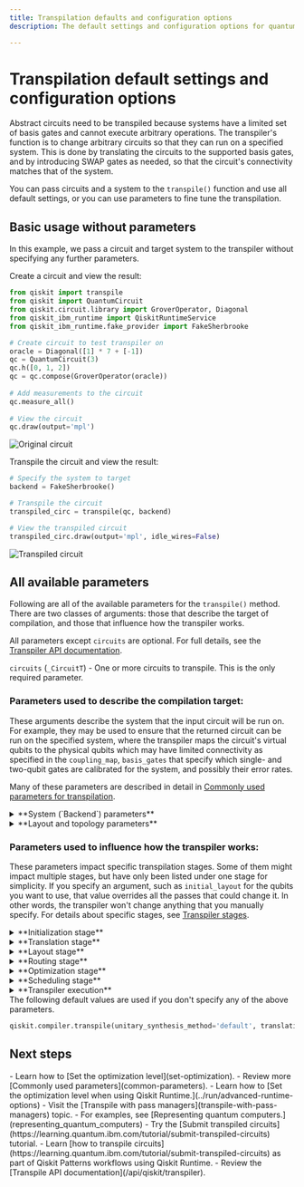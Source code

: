 ```yaml
---
title: Transpilation defaults and configuration options
description: The default settings and configuration options for quantum circuit transpilation in Qiskit SDK.

---
```

# Transpilation default settings and configuration options

Abstract circuits need to be transpiled because systems have a limited set of basis gates and cannot execute arbitrary operations. The transpiler's function is to change arbitrary circuits so that they can run on a specified system.  This is done by translating the circuits to the supported basis gates, and by introducing SWAP gates as needed, so that the circuit's connectivity matches that of the system. 

You can pass circuits and a system to the `transpile()` function and use all default settings, or you can use parameters to fine tune the transpilation.  

## Basic usage without parameters

In this example, we pass a circuit and target system to the transpiler without specifying any further parameters. 

Create a circuit and view the result: 

```python
from qiskit import transpile
from qiskit import QuantumCircuit
from qiskit.circuit.library import GroverOperator, Diagonal
from qiskit_ibm_runtime import QiskitRuntimeService
from qiskit_ibm_runtime.fake_provider import FakeSherbrooke

# Create circuit to test transpiler on
oracle = Diagonal([1] * 7 + [-1])
qc = QuantumCircuit(3)
qc.h([0, 1, 2])
qc = qc.compose(GroverOperator(oracle))
 
# Add measurements to the circuit
qc.measure_all()
 
# View the circuit
qc.draw(output='mpl')
```

![Original circuit](/images/transpile/defaults-and-configuration-options/original-circuit-qiskit-1.0.png "Original circuit")

Transpile the circuit and view the result:

```python
# Specify the system to target
backend = FakeSherbrooke()

# Transpile the circuit
transpiled_circ = transpile(qc, backend)

# View the transpiled circuit
transpiled_circ.draw(output='mpl', idle_wires=False)
```

![Transpiled circuit](/images/transpile/defaults-and-configuration-options/transpiled-circuit-qiskit-1.0.png "Transpiled circuit")

## All available parameters

Following are all of the available parameters for the `transpile()` method.  There are two classes of arguments: those that describe the target of compilation, and those that influence how the transpiler works.


All parameters except `circuits` are optional.  For full details, see the [Transpiler API documentation](/api/qiskit/transpiler#transpiler-api).

`circuits` (`_CircuitT`) - One or more circuits to transpile. This is the only required parameter.

### Parameters used to describe the compilation target:

These arguments describe the system that the input circuit will be run on.  For example, they may be used to ensure that the returned circuit can be run on the specified system, where the transpiler maps the circuit's virtual qubits to the physical qubits which may have limited connectivity as specified in the `coupling_map`, `basis_gates` that specify which single- and two-qubit gates are calibrated for the system, and possibly their error rates.

Many of these parameters are described in detail in [Commonly used parameters for transpilation](common-parameters).

<details>
  <summary>
    **System (`Backend`) parameters**
  </summary>

**Backend parameters** - If you specify `backend`, you don't need to specify `target` or any other backend options. Likewise, if you specify `target`, you don't need to specify `backend` or any other backend options.
- `backend` (Backend) - If this is set, the transpiler compiles the input circuit to this device. If any other option is set that impacts these settings, such as `coupling_map`, it overrides the settings from `backend`.
- `target` (Target) - A backend transpiler target. Normally this is specified as part of the backend argument, but if you manually constructed a Target object, you can specify it here. This overrides the target from `backend`.
- `backend_properties` (BackendProperties) - Properties returned by a system, including information on gate errors, readout errors, qubit coherence times, and so on. Find a system that provides this information by running `backend.properties()`.
- `dt` (float | None) - Backend sample time (resolution) in seconds. If `None` is specified (default), `backend.configuration().dt` is used. 
- `ignore_backend_supplied_default_methods` (bool) - If set to `True`, any default methods specified by a system are ignored. Some systems specify alternative default methods to support custom compilation target-specific passes / plugins that support system-specific compilation techniques. If you prefer that these defaults are not used, this option disables those system-specific defaults.
- `instruction_durations` (List[Tuple[str, Iterable[int], float, Iterable[float], str]] | List[Tuple[str, Iterable[int], float, Iterable[float]]] | List[Tuple[str, Iterable[int], float, str]] | List[Tuple[str, Iterable[int], float]] | InstructionDurations) - Durations of instructions. Applicable only if `scheduling_method` is specified. The gate lengths defined in `backend.properties` are used by default. They are overwritten if `instruction_durations` is specified. The `instruction_durations` format must be as follows. The instruction_durations must be given as a list of tuples [(instruction_name, qubits, duration, unit), …]. | [(`cx`, [0, 1], 12.3, `ns`), (`u3`, [0], 4.56, `ns`)] | [(`cx`, [0, 1], 1000), (`u3`, [0], 300)] If `unit` is omitted, the default is `dt`, which is a sample time depending on system. If the time unit is `dt`, the duration must be an integer.
- `timing_constraints` (Dict[str, int] | None) - An optional control hardware restriction on instruction time resolution. This information is provided by the system configuration. If the system doesn’t have any restriction on the instruction time allocation, `timing_constraints` is `None` and no adjustment is performed. A system might report a set of restrictions, namely:
    - `granularity`: An integer value representing the minimum pulse gate resolution in units of dt. A user-defined pulse gate should have duration that is a multiple of this granularity value.
    - `min_length`: An integer value representing the minimum pulse gate length in units of dt. A user-defined pulse gate should be longer than this length.
    - `pulse_alignment`: An integer value representing a time resolution of gate instruction starting time. Gate instructions should start at time that is a multiple of this value. 
    - `acquire_alignment`: An integer value representing a time resolution of measure instruction starting time. Measure instruction should start at time that is a multiple of this value. 
</details>

<details>
  <summary>
    **Layout and topology parameters**
  </summary>

- `basis_gates` (List[str] | None) - List of basis gate names to unroll to.  For example ['u1', 'u2', 'u3', 'cx']. If `None`, do not unroll.
- `coupling_map` (CouplingMap | List[List[int]]) - Directed coupling map (possibly custom) to target in mapping. If the coupling map is symmetric, both directions need to be specified. These formats are supported:
    - CouplingMap instance
    - List, must be given as an adjacency matrix, where each entry specifies all directed two-qubit interactions supported by the system.  For example:[[0, 1], [0, 3], [1, 2], [1, 5], [2, 5], [4, 1], [5, 3]]
- `inst_map` (List[InstructionScheduleMap] | None) - Mapping of circuit operations to pulse schedules. If `None`, the system’s `instruction_schedule_map` is used.
</details>


### Parameters used to influence how the transpiler works:

These parameters impact specific transpilation stages. Some of them might impact multiple stages, but have only been listed under one stage for simplicity. If you specify an argument, such as `initial_layout`  for the qubits you want to use, that value overrides all the passes that could change it. In other words, the transpiler won't change anything that you manually specify. For details about specific stages, see [Transpiler stages](transpiler-stages).

<details>
  <summary>
    **Initialization stage**
  </summary>

- `hls_config` (HLSConfig) - An optional configuration class `HLSConfig` that is passed directly to the `HighLevelSynthesis` transformation pass. This configuration class lets you specify the lists of synthesis algorithms and their parameters for various high-level objects.
- `init_method` (str) - The plugin name to use for the initialization stage. By default, an external plugin is not used. You can see a list of installed plugins by running `list_stage_plugins()` with `init` for the stage name argument.
- `unitary_synthesis_method` (str) - The name of the unitary synthesis method to use. By default, `default` is used. You can see a list of installed plugins by running `unitary_synthesis_plugin_names()`.
- `unitary_synthesis_plugin_config` (dict) - An optional configuration dictionary that is passed directly to the unitary synthesis plugin. By default this setting has no effect because the default unitary synthesis method does not take custom configuration. Applying a custom configuration should only be necessary when a unitary synthesis plugin is specified with the `unitary_synthesis` argument. As this is custom for each unitary synthesis plugin, refer to the plugin's documentation for how to use this option.
</details>

<details>
  <summary>
    **Translation stage**
  </summary>

- `translation_method` (str) - Name of translation pass (`basis_translator`, `translator`, or `synthesis`) This can also be the external plugin name to use for the translation stage. You can see a list of installed plugins by running `list_stage_plugins()` with `translation` for the `stage_name` argument. The default value is `basis_translator`.
</details>

<details>
  <summary>
    **Layout stage**
  </summary>

- `initial_layout` (Layout | Dict | List) - Initial position of virtual qubits on physical qubits. If this layout makes the circuit compatible with the `coupling_map` constraints, it will be used. The final layout is not guaranteed to be the same, as the transpiler might permute qubits through swaps or other means. For full details, see the [Initial layout section.](common-parameters#initial-layout)
- `layout_method` (str) - Name of layout selection pass (`trivial`, `dense`, `noise_adaptive`, or `sabre`). This can also be the external plugin name to use for the layout stage. You can see a list of installed plugins by running `list_stage_plugins()` with `layout` for the `stage_name` argument. The default value is `sabre`.
</details>

<details>
  <summary>
    **Routing stage**
  </summary>

- `routing_method` (str) - Name of routing pass (`basic`, `lookahead`, `stochastic`, `sabre`, or  `none`). This can also be the external plugin name to use for the routing stage. You can see a list of installed plugins by running `list_stage_plugins()` with `routing` for the `stage_name` argument. The default value is `sabre`.
</details>

<details>
  <summary>
    **Optimization stage**
  </summary>

- `approximation_degree` (float, in the range 0-1 | None) - Heuristic dial used for circuit approximation (1.0 = no approximation, 0.0 = maximal approximation). The default value is 1.0.  Specifying `None` sets the approximation degree to the reported error rate. See the [Approximation degree section](common-parameters#approx-degree) for more details.
- `optimization_level` (int) - How much optimization to perform on the circuits. Integer in the range (0 - 3). Higher levels generate more optimized circuits, at the expense of longer transpilation time. The default is `1`. See the [Set optimization topic](set-optimization) for more details.
- `optimization_method` (str) - The plugin name to use for the optimization stage. By default an external plugin is not used. You can see a list of installed plugins by running `list_stage_plugins()` with `optimization` for the `stage_name` argument.
</details>

<details>
  <summary>
    **Scheduling stage**
  </summary>

- `scheduling_method` (str) - Name of the scheduling pass. This can also be the external plugin name to use for the scheduling stage. You can see a list of installed plugins by running `list_stage_plugins()` with `scheduling` for the `stage_name` argument.
  * 'as_soon_as_possible': Schedule instructions greedily, as early as possible on a qubit resource. (alias: `asap`) 
  * 'as_late_as_possible': Schedule instructions late, that is, keeping qubits in the ground state when possible. (alias: `alap`).  This is the default. 
</details>

<details>
  <summary>
    **Transpiler execution**
  </summary>

`callback` (Callable[[BasePass, DAGCircuit, float, PropertySet, int], Any]) - A callback function is one that is called after each pass execution. This is useful for debugging. Since the transpiler substantially transforms a circuit, the callback mechanism helps you understand what the transpiler is doing after each pass. For example, if you see an unexpected circuit, you can write a callback to draw the circuit and print the pass name after each pass.

The function is called with these keyword arguments:

  * `pass_`: the pass being run. 
  * `dag`: the dag output of the pass. 
  * `time`: the time to execute the pass. 
  * `property_set`: the property set. 
  * `count`: the index for the pass execution. 
  
  <Admonition type="note"> 
    The arguments passed expose the internals of the pass manager and are subject to change as the pass manager internals change. If you intend to reuse a callback function over multiple releases, verify that the arguments being passed are the same. 
  </Admonition>
  
  To use the callback feature, define a function that will take in kwargs dict and access the variables. For example:

  ```python
  def callback_func(**kwargs):
      pass_ = kwargs['pass_']
      dag = kwargs['dag']
      time = kwargs['time']
      property_set = kwargs['property_set']
      count = kwargs['count']
      ...
  transpile(circ, callback=callback_func)
  ```

- `seed_transpiler` (int) - Sets random seeds for the stochastic parts of the transpiler.
- `output_name` (str | List[str]) -  A list with strings to identify the output circuits. The length of the list should be the same length as the circuits parameter.
</details>

<Admonition>
The following default values are used if you don't specify any of the above parameters.

```python
qiskit.compiler.transpile(unitary_synthesis_method='default', translation_method='basis_translator', layout_method='sabre', routing_method='sabre', approximation_degree=1.0, optimization_level=1.0, scheduling_method='as_late_as_possible')
```
</Admonition>

## Next steps

<Admonition type="tip" title="Recommendations">
    - Learn how to [Set the optimization level](set-optimization).
    - Review more [Commonly used parameters](common-parameters).
    - Learn how to [Set the optimization level when using Qiskit Runtime.](../run/advanced-runtime-options)
    - Visit the [Transpile with pass managers](transpile-with-pass-managers) topic.
    - For examples, see [Representing quantum computers.](representing_quantum_computers)
    - Try the [Submit transpiled circuits](https://learning.quantum.ibm.com/tutorial/submit-transpiled-circuits) tutorial.
    - Learn [how to transpile circuits](https://learning.quantum.ibm.com/tutorial/submit-transpiled-circuits) as part of Qiskit Patterns workflows using Qiskit Runtime.
    - Review the [Transpile API documentation](/api/qiskit/transpiler).
</Admonition>
